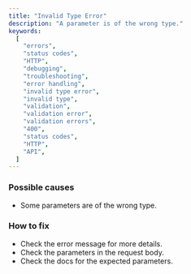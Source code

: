 ```yaml
---
title: "Invalid Type Error"
description: "A parameter is of the wrong type."
keywords:
  [
    "errors",
    "status codes",
    "HTTP",
    "debugging",
    "troubleshooting",
    "error handling",
    "invalid type error",
    "invalid type",
    "validation",
    "validation error",
    "validation errors",
    "400",
    "status codes",
    "HTTP",
    "API",
  ]
---
```


### Possible causes

- Some parameters are of the wrong type.

### How to fix

- Check the error message for more details.
- Check the parameters in the request body.
- Check the docs for the expected parameters.
